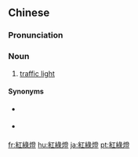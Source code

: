 {{also|红绿灯}}
==Chinese==
{{zh-forms|s=红绿灯}}

===Pronunciation===
{{zh-pron
|m=hónglǜdēng,er=y
|c=hung4 luk6 dang1
|md=è̤ng-liŏh-dĕng
|mn=âng-le̍k-teng
|w=3hhon loq ten
|cat=n
}}

===Noun===
{{zh-noun}}

# [[traffic light]] {{zh-mw|個|盞}}

====Synonyms====
* {{qualifier|Hakka}} {{zh-l|紅青燈|fùng-chhiâng-tên}}
* {{qualifier|Min Nan}} {{zh-l|青紅燈|chheⁿ-âng-teng, chhiⁿ-âng-teng}}

[[fr:紅綠燈]]
[[hu:紅綠燈]]
[[ja:紅綠燈]]
[[pt:紅綠燈]]